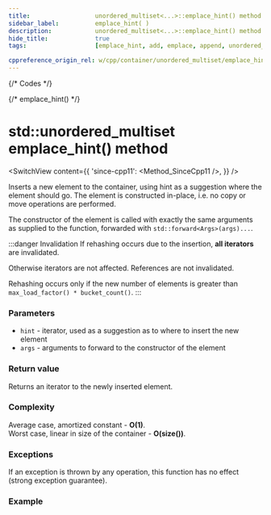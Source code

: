 ```yaml
---
title:					unordered_multiset<...>::emplace_hint() method
sidebar_label:			emplace_hint( )
description:			unordered_multiset<...>::emplace_hint() method C++ documentation
hide_title:				true
tags:					[emplace_hint, add, emplace, append, unordered_multiset]

cppreference_origin_rel: w/cpp/container/unordered_multiset/emplace_hint
---
```



{/* Codes */}

{/* emplace_hint() */}

# std::unordered_multiset emplace_hint() method

<SwitchView content={{
    'since-cpp11': <Method_SinceCpp11 />,
    }} />

Inserts a new element to the container, using hint as a suggestion where the element should go. The element is constructed in-place, i.e. no copy or move operations are performed.

The constructor of the element is called with exactly the same arguments as supplied to the function, forwarded with `std::forward<Args>(args)...`.

:::danger Invalidation
If rehashing occurs due to the insertion, **all iterators** are invalidated.

Otherwise iterators are not affected. References are not invalidated.

Rehashing occurs only if the new number of elements is greater than `max_load_factor() * bucket_count()`.
:::

### Parameters

 - `hint` - iterator, used as a suggestion as to where to insert the new element
 - `args` - arguments to forward to the constructor of the element

### Return value

Returns an iterator to the newly inserted element.

### Complexity

Average case, amortized constant - **O(1)**.  
Worst case, linear in size of the container - **O(size())**.

### Exceptions

If an exception is thrown by any operation, this function has no effect (strong exception guarantee).

### Example

<ImproveSection />
